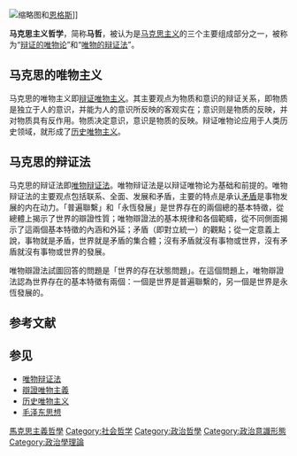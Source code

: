 {{没有来源|time=2021-01-31}}

[[File:Marx_and_Engels.jpg|缩略图]]和[[恩格斯|恩格斯]]]]
{{Communism sidebar}}

'''马克思主义哲学'''，简称'''马哲'''，被认为是[[马克思主义|马克思主义]]的三个主要组成部分之一，被称为“[[辩证唯物主义|辩证的唯物论]]”和“[[唯物辩证法|唯物的辩证法]]”。

== 马克思的唯物主义 ==
{{main|辩证唯物主义|历史唯物主义}}
马克思的唯物主义即[[辩证唯物主义|辩证唯物主义]]。其主要观点为物质和意识的辩证关系，即物质是独立于人的意识，并能为人的意识所反映的客观实在；意识则是物质的反映，并对物质具有反作用。物质决定意识，意识是物质的反映。辩证唯物论应用于人类历史领域，就形成了[[历史唯物主义|历史唯物主义]]。

== 马克思的辩证法 ==
{{main|唯物辩证法}}
马克思的辩证法即[[唯物辩证法|唯物辩证法]]。唯物辩证法是以辩证唯物论为基础和前提的。唯物辩证法的主要观点包括联系、全面、发展和矛盾，主要的特点是承认[[矛盾|矛盾]]是事物发展的内在动力。「普遍聯繫」和「永恆發展」是世界存在的兩個總的基本特徵，從總體上揭示了世界的辯證性質；唯物辯證法的基本規律和各個範疇，從不同側面揭示了這兩個基本特徵的內涵和外延；矛盾（即對立統一）的觀點；從一定意義上說，事物就是矛盾，世界就是矛盾的集合體；沒有矛盾就沒有事物或世界，沒有矛盾就沒有事物或世界的發展。

唯物辯證法試圖回答的問題是「世界的存在狀態問題」。在這個問題上，唯物辯證法認為世界存在的基本特徵有兩個：一個是世界是普遍聯繫的，另一個是世界是永恆發展的。

== 参考文献 ==
{{Reflist}}

== 参见 ==
* [[唯物辩证法|唯物辩证法]]
* [[辯證唯物主義|辯證唯物主義]]
* [[历史唯物主义|历史唯物主义]]
* [[毛泽东思想|毛泽东思想]]

[[Category:馬克思主義哲學|]]
[[Category:社会哲学|Category:社会哲学]]
[[Category:政治哲學|Category:政治哲學]]
[[Category:政治意識形態|Category:政治意識形態]]
[[Category:政治學理論|Category:政治學理論]]

{{philo-stub}}